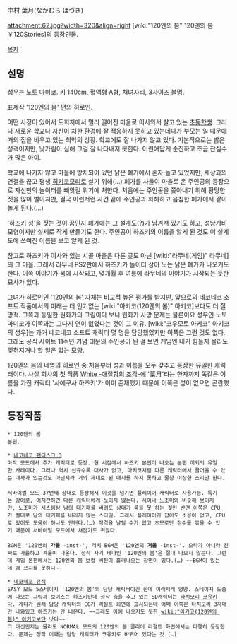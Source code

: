 中村 葉月(なかむら はづき)

attachment:62.jpg?width=320&align=right [wiki:"120엔의 봄" 120엔의 봄 ￥120Stories]의 등장인물.

[[목차]]




== 설명 ==
성우는 [[노토 마미코]].
키 140cm, 혈액형 A형, 처녀자리, 3사이즈 불명.

표제작 '120엔의 봄' 편의 히로인.

어떤 사정이 있어서 도회지에서 멀리 떨어진 마을로 이사와서 살고 있는 [[초등학생]]. 그러나 새로운 학교나 자신이 처한 환경에 잘 적응하지 못하고 있는데다가 부모는 일 때문에 거의 집을 비우고 있는 최악의 상황. 학교에도 잘 나가지 않고 있다. 기본적으로는 밝은 성격이지만, 낯가림이 심해 그걸 잘 나타내지 못한다. 어린애답게 순진하고 조금 잔실수가 많은 아이.

학교에 나가지 않고 마을에 방치되어 있던 낡은 폐가에서 혼자 놀고 있었지만, 세상과의 연결을 끊고 평생 [[히키코모리]]로 살기 위해(…) 폐가를 사들여 마을로 온 주인공의 등장으로 자신만의 놀이터를 빼앗길 위기에 처한다. 처음에는 주인공을 쫒아내기 위해 황당한 짓을 많이 벌이지만, 결국 이런저런 사건 끝에 주인공과 화해하고 음침한 폐가에서 같이 놀게 된다.(…)

'하즈키 성'을 짓는 것이 꿈인지 폐가에는 그 설계도(?)가 남겨져 있기도 하고, 성냥개비 모형이지만 실제로 작게 만들기도 한다. 주인공이 하즈키의 이름을 알게 된 것도 이 설계도에 쓰여진 이름을 보고 알게 된 것.

참고로 하즈키가 이사와 있는 시골 마을은 다른 곳도 아닌 [wiki:"라무네(게임)" 라무네]의 그 마을. 그래서 라무네 PS2판에서 하즈키가 놀이터 삼아 노는 낡은 폐가가 나오기도 한다. 이쪽 이야기가 봄에 시작되고, 몇개월 후 여름에 라무네의 이야기가 시작되는 듯한 묘사가 있다.

그녀가 히로인인 '120엔의 봄' 자체는 비교적 높은 평가를 받지만, 앞으로의 네코네코 소프트 작품에서의 미래는 더 인기없는 [wiki:"아키코(120엔의 봄)" 아키코]보다도 더 절망적. 그쪽과 동일한 원화가의 그림이다 보니 원화가 사망 문제는 물론이요 성우인 노토 마미코가 이쪽과는 그다지 연이 없었다는 것이 그 이유. [wiki:"코우모토 아키코" 아키코의 성우]는 과거 네코네코 소프트 캐릭터 몇 명을 담당했었지만 이쪽은 그런 것도 없다. 그래도 공식 사이트 11주년 기념 대문의 주인공이 된 걸 보면 게임엔 내기 힘들지 몰라도 잊혀지거나 할 일은 없는 모양.

120엔의 봄의 네명의 히로인 중 처음부터 성과 이름을 모두 갖추고 등장한 유일한 캐릭터이다. 사실 회사의 첫 작품 [[White -애절함의 조각-]]에 '葉月'라는 한자까지 똑같은 이름을 가진 캐릭터 '사에구사 하즈키'가 이미 존재했기 때문에 이쪽은 성이 없으면 곤란했다.

== 등장작품 ==
 * 120엔의 봄
 본편.

 * [[네코네코 팬디스크 3]]
 마작 모드에서 추가 캐릭터로 등장. 현 시점에서 하즈키 본인이 나오는 본편 이외의 유일한 사례이다. 그러나 역시 신규수록 대사가 없고, 아키코처럼 다른 캐릭터에서 끌어올 수 있는 대사가 있는것도 아닌지라 거의 제대로 된 대사를 하지 못하고 줄창 이상한 소리만 한다.
 
 서바이벌 모드 37번째 상대로 등장해서 이것을 넘기면 플레이어 캐릭터로 사용가능. 특기는 방어로, 어지간하면 다른 캐릭터에게 쏘이지 않는다. [[시이나 노조미]]와 비슷해 보이지만, 노조미가 시스템상 남의 대기패를 버려도 상대가 룽을 못 하는 것인 반면 이쪽은 CPU가 절대로 남의 대기패를 버리지 않는 스타일. 그래서 플레이어가 잡아도 소용이 없고, CPU로 있어도 도움이 하나도 안된다.(…) 직격을 날릴 수가 없고 츠모로만 점수를 깎을 수 있기 때문에 서바이벌 모드에서 쳐잡기도 귀찮다.
 
 BGM은 '120엔의 '''가을''' -inst-', 리치 BGM은 '120엔의 '''겨울''' -inst-'. 오타가 아니라 진짜로 가을하고 겨울이 나온다. 정작 자기 테마인 '120엔의 봄'은 절대 나오지 않는다. 그런데 게임 본편에서는 120엔의 봄 보컬 버전이 흘러나오는 장면이 있다.(…) ~~BGM이 있는데 왜 쓰지를 못하니~~

 * [[네코네코 뮤직]]
 EASY 모드 5스테이지 '120엔의 봄'의 담당 캐릭터이긴 한데 이래저래 엉망. 스테이지 도중에 나오는 그림과 보이스는 하즈키인데 정작 춤을 추고 있는 SD캐릭터는 [[타치모리 코유키]]다. 게다가 원래 담당 캐릭터의 CG가 리절트 화면에 표시되는데 어째 이쪽은 타치모리 3자매만 나와있고 하즈키는 안 나온다. ~~그래도 아예 나오지도 못한 [[wiki:"아키코(120엔의 봄)" 아키코]]보단 낫다~~
 그 대신인지는 몰라도 NORMAL 모드의 120엔의 봄 클리어 리절트 화면에서는 다행히 등장한다. 문제는 정작 이때는 담당 캐릭터가 코유키로 바뀌어 있다는 것.(…)
